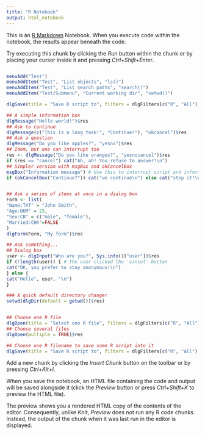 ```yaml
---
title: "R Notebook"
output: html_notebook
---
```


This is an [R Markdown](http://rmarkdown.rstudio.com) Notebook. When you execute code within the notebook, the results appear beneath the code. 

Try executing this chunk by clicking the *Run* button within the chunk or by placing your cursor inside it and pressing *Ctrl+Shift+Enter*. 

```r

```


```r
menuAdd("Test")
menuAddItem("Test", "List objects", "ls()")
menuAddItem("Test", "List search paths", "search()")
menuAddItem("Test/Submenu", "Current working dir", "setwd()")

dlgSave(title = "Save R script to", filters = dlgFilters[c("R", "All"), ])$res

## A simple information box
dlgMessage("Hello world!")$res
## Ask to continue
dlgMessage(c("This is a long task!", "Continue?"), "okcancel")$res
## Ask a question
dlgMessage("Do you like apples?", "yesno")$res
## Idem, but one can interrupt too
res <- dlgMessage("Do you like oranges?", "yesnocancel")$res
if (res == "cancel") cat("Ah, ah! You refuse to answer!\n")
## Simpler version with msgBox and okCancelBox
msgBox("Information message") # Use this to interrupt script and inform user
if (okCancelBox("Continue?")) cat("we continue\n") else cat("stop it!\n")


## Ask a series of items at once in a dialog box
Form <- list(
"Name:TXT" = "John Smith",
"Age:NUM" = 25,
"Sex:CB" = c("male", "female"),
"Married:CHK"=FALSE
)
dlgForm(Form, "My form")$res

## Ask something...
## Dialog box
user <- dlgInput("Who are you?", Sys.info()["user"])$res
if (!length(user)) { # The user clicked the 'cancel' button
cat("OK, you prefer to stay anonymous!\n")
} else {
cat("Hello", user, "\n")
}

### A quick default directory changer
setwd(dlgDir(default = getwd())$res)


## Choose one R file
dlgOpen(title = "Select one R file", filters = dlgFilters[c("R", "All"), ])$res
## Choose several files
dlgOpen(multiple = TRUE)$res

## Choose one R filename to save some R script into it
dlgSave(title = "Save R script to", filters = dlgFilters[c("R", "All"), ])$res

```


Add a new chunk by clicking the *Insert Chunk* button on the toolbar or by pressing *Ctrl+Alt+I*.

When you save the notebook, an HTML file containing the code and output will be saved alongside it (click the *Preview* button or press *Ctrl+Shift+K* to preview the HTML file).

The preview shows you a rendered HTML copy of the contents of the editor. Consequently, unlike *Knit*, *Preview* does not run any R code chunks. Instead, the output of the chunk when it was last run in the editor is displayed.
